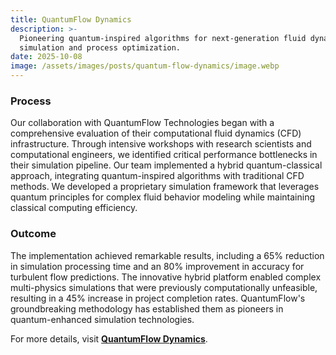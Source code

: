 ```yaml
---
title: QuantumFlow Dynamics
description: >-
  Pioneering quantum-inspired algorithms for next-generation fluid dynamics
  simulation and process optimization.
date: 2025-10-08
image: /assets/images/posts/quantum-flow-dynamics/image.webp
---
```

### Process

Our collaboration with QuantumFlow Technologies began with a comprehensive evaluation of their computational fluid dynamics (CFD) infrastructure. Through intensive workshops with research scientists and computational engineers, we identified critical performance bottlenecks in their simulation pipeline. Our team implemented a hybrid quantum-classical approach, integrating quantum-inspired algorithms with traditional CFD methods. We developed a proprietary simulation framework that leverages quantum principles for complex fluid behavior modeling while maintaining classical computing efficiency.

### Outcome

The implementation achieved remarkable results, including a 65% reduction in simulation processing time and an 80% improvement in accuracy for turbulent flow predictions. The innovative hybrid platform enabled complex multi-physics simulations that were previously computationally unfeasible, resulting in a 45% increase in project completion rates. QuantumFlow's groundbreaking methodology has established them as pioneers in quantum-enhanced simulation technologies.

For more details, visit [**QuantumFlow Dynamics**](https://quantumflow-dynamics.tech/).

